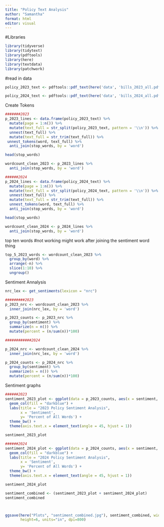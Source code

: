 ```yaml
---
title: "Policy Text Analysis"
author: "Samantha"
format: html
editor: visual
---
```


#Libraries

```r
library(tidyverse)
library(tidytext)
library(pdftools)
library(here)
library(textdata)
library(patchwork)
```

#read in data

```r
policy_2023_text <- pdftools::pdf_text(here('data', 'bills_2023_all.pdf'))

policy_2024_text <- pdftools::pdf_text(here('data', 'bills_2024_all.pdf'))
```

Create Tokens

```r
#######2023
p_2023_lines <- data.frame(policy_2023_text) %>% 
  mutate(page = 1:n()) %>%
  mutate(text_full = str_split(policy_2023_text, pattern = '\\n')) %>% 
  unnest(text_full) %>% 
  mutate(text_full = str_trim(text_full)) %>% 
 unnest_tokens(word, text_full) %>% 
  anti_join(stop_words, by = 'word') 

head(stop_words)

wordcount_clean_2023 <- p_2023_lines %>% 
  anti_join(stop_words, by = 'word')

######2024
p_2024_lines <- data.frame(policy_2024_text) %>% 
  mutate(page = 1:n()) %>%
  mutate(text_full = str_split(policy_2024_text, pattern = '\\n')) %>% 
  unnest(text_full) %>% 
  mutate(text_full = str_trim(text_full)) %>% 
  unnest_tokens(word, text_full) %>% 
  anti_join(stop_words, by = 'word') 

head(stop_words)

wordcount_clean_2024 <- p_2024_lines %>% 
  anti_join(stop_words, by = 'word')

```

top ten words #not working might work after joining the sentiment word thing

```r
top_5_2023_words <- wordcount_clean_2023 %>% 
  group_by(word) %>% 
  arrange(-n) %>% 
  slice(1:10) %>%
  ungroup()
```

Sentiment Annalysis

```r
nrc_lex <- get_sentiments(lexicon = "nrc")

#########2023 
p_2023_nrc <- wordcount_clean_2023 %>% 
  inner_join(nrc_lex, by = 'word') 

p_2023_counts <- p_2023_nrc %>% 
  group_by(sentiment) %>%
  summarize(n = n()) %>%
  mutate(percent = (n/sum(n))*100)

############2024

p_2024_nrc <- wordcount_clean_2024 %>% 
  inner_join(nrc_lex, by = 'word') 

p_2024_counts <- p_2024_nrc %>% 
  group_by(sentiment) %>%
  summarize(n = n()) %>%
  mutate(percent = (n/sum(n))*100)
```

Sentiment graphs

```r
######2023
sentiment_2023_plot <- ggplot(data = p_2023_counts, aes(x = sentiment, y = percent)) +
  geom_col(fill = "darkblue") +
  labs(title = "2023 Policy Sentiment Analysis",
       x = 'Sentiment',
       y= 'Percent of All Words') +
  theme_bw() +
  theme(axis.text.x = element_text(angle = 45, hjust = 1))

sentiment_2023_plot

######2024
sentiment_2024_plot <- ggplot(data = p_2024_counts, aes(x = sentiment, y = percent)) +
  geom_col(fill = "darkblue") +
  labs(title = "2024 Policy Sentiment Analysis",
       x = 'Sentiment',
       y= 'Percent of All Words') +
  theme_bw() +
  theme(axis.text.x = element_text(angle = 45, hjust = 1))

sentiment_2024_plot

sentiment_combined <- (sentiment_2023_plot + sentiment_2024_plot)
sentiment_combined



ggsave(here("Plots", "sentiment_combined.jpg"), sentiment_combined, width=8,
       height=6, units="in", dpi=800)
```
